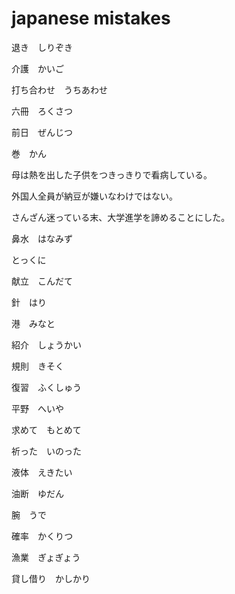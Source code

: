 # japanese mistakes

退き　しりぞき

介護　かいご

打ち合わせ　うちあわせ

六冊　ろくさつ

前日　ぜんじつ

巻　かん

母は熱を出した子供をつきっきりで看病している。

外国人全員が納豆が嫌いなわけではない。

さんざん迷っている末、大学進学を諦めることにした。

鼻水　はなみず

とっくに　

献立　こんだて

針　はり

港　みなと

紹介　しょうかい

規則　きそく

復習　ふくしゅう

平野　へいや

求めて　もとめて

祈った　いのった

液体　えきたい

油断　ゆだん

腕　うで

確率　かくりつ

漁業　ぎょぎょう

貸し借り　かしかり

